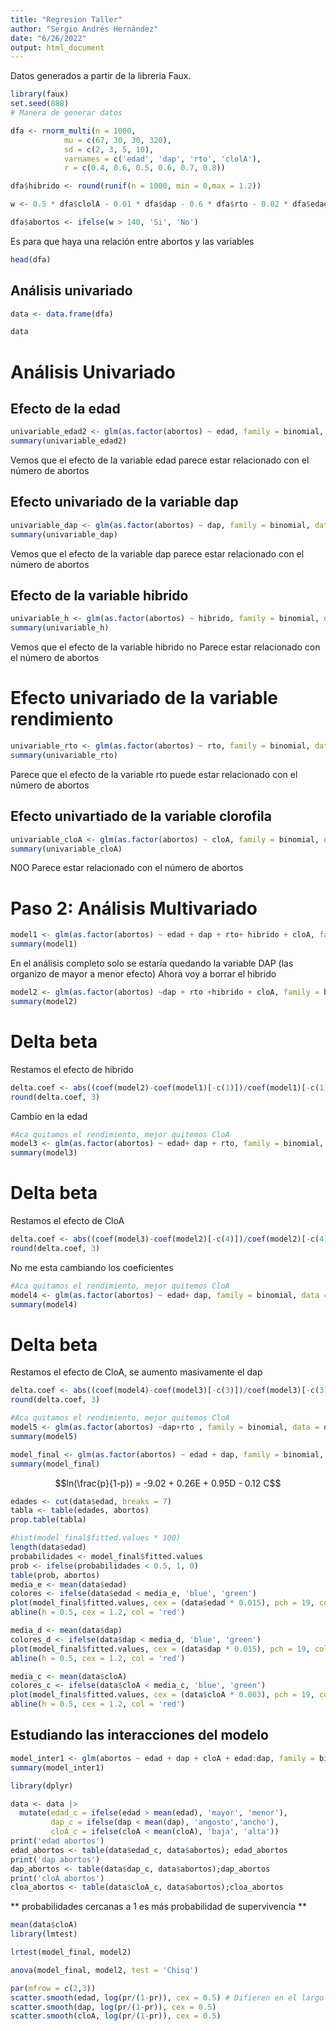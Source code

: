 ---
title: "Regresion Taller"
author: "Sergio Andrés Hernández"
date: "6/26/2022"
output: html_document
---

Datos generados a partir de la libreria Faux.

```{r}
library(faux)
set.seed(888)
# Manera de generar datos
```

```{r}

dfa <- rnorm_multi(n = 1000,
            mu = c(67, 30, 30, 320),
            sd = c(2, 3, 5, 10),
            varnames = c('edad', 'dap', 'rto', 'clolA'),
            r = c(0.4, 0.6, 0.5, 0.6, 0.7, 0.8))

dfa$hibrido <- round(runif(n = 1000, min = 0,max = 1.2))

w <- 0.5 * dfa$clolA - 0.01 * dfa$dap - 0.6 * dfa$rto - 0.02 * dfa$edad

dfa$abortos <- ifelse(w > 140, 'Si', 'No')
```

Es para que haya una relación entre abortos y las variables

```{r}
head(dfa)
```
## Análisis univariado

```{r}
data <- data.frame(dfa)
```

```{r}
data
```
# Análisis Univariado

## Efecto de la edad
```{r}
univariable_edad2 <- glm(as.factor(abortos) ~ edad, family = binomial, data = data)
summary(univariable_edad2)
```

Vemos que el efecto de la variable edad parece estar relacionado con el número de abortos

## Efecto univariado de la variable dap
```{r}
univariable_dap <- glm(as.factor(abortos) ~ dap, family = binomial, data = data)
summary(univariable_dap)
```
Vemos que el efecto de la variable dap parece estar relacionado con el número de abortos

## Efecto de la variable hibrido

```{r}
univariable_h <- glm(as.factor(abortos) ~ hibrido, family = binomial, data = data)
summary(univariable_h)
```
Vemos que el efecto de la variable hibrido no Parece estar relacionado con el número de abortos

# Efecto univariado de la variable rendimiento

```{r}
univariable_rto <- glm(as.factor(abortos) ~ rto, family = binomial, data = data)
summary(univariable_rto)
```
Parece que el efecto de la variable rto puede estar relacionado con el número de abortos

## Efecto univartiado de la variable clorofila

```{r}
univariable_cloA <- glm(as.factor(abortos) ~ cloA, family = binomial, data = data)
summary(univariable_cloA)
```
N0O Parece estar relacionado con el número de abortos


# Paso 2: Análisis Multivariado
 
```{r}
model1 <- glm(as.factor(abortos) ~ edad + dap + rto+ hibrido + cloA, family = binomial, data = data)
summary(model1)
```
En el análisis completo solo se estaría quedando la variable DAP (las organizo de mayor a menor efecto)
Ahora voy a borrar el hibrido

```{r}
model2 <- glm(as.factor(abortos) ~dap + rto +hibrido + cloA, family = binomial, data = data) # Elimiando la 
summary(model2)
```
# Delta beta

Restamos el efecto de hibrido

```{r, warning = FALSE, message=FALSE}
delta.coef <- abs((coef(model2)-coef(model1)[-c(1)])/coef(model1)[-c(1)])
round(delta.coef, 3)
```
Cambio en la edad 

```{r}
#Aca quitamos el rendimiento, mejor quitemos CloA
model3 <- glm(as.factor(abortos) ~ edad+ dap + rto, family = binomial, data = data) # Elimiando la 
summary(model3)
```

# Delta beta

Restamos el efecto de CloA

```{r, warning = FALSE, message=FALSE}
delta.coef <- abs((coef(model3)-coef(model2)[-c(4)])/coef(model2)[-c(4)])
round(delta.coef, 3)
```
No me esta cambiando los coeficientes


```{r}
#Aca quitamos el rendimiento, mejor quitemos CloA
model4 <- glm(as.factor(abortos) ~ edad+ dap, family = binomial, data = data) # Elimiando la 
summary(model4)
```
# Delta beta

Restamos el efecto de CloA, se aumento masivamente el dap

```{r, warning = FALSE, message=FALSE}
delta.coef <- abs((coef(model4)-coef(model3)[-c(3)])/coef(model3)[-c(3)])
round(delta.coef, 3)
```

```{r}
#Aca quitamos el rendimiento, mejor quitemos CloA
model5 <- glm(as.factor(abortos) ~dap+rto , family = binomial, data = data) # Elimiando la 
summary(model5)


```
###############################################


###########################################################

```{r}
model_final <- glm(as.factor(abortos) ~ edad + dap, family = binomial, data = data) # Elimiando la variable con el pvalue más alto
summary(model_final)
```

$$ln(\frac{p}{1-p}) = -9.02 + 0.26E + 0.95D - 0.12 C$$


```{r}
edades <- cut(data$edad, breaks = 7)
tabla <- table(edades, abortos)
prop.table(tabla)
```


```{r}
#hist(model_final$fitted.values * 100)
length(data$edad)
probabilidades <- model_final$fitted.values
prob <- ifelse(probabilidades < 0.5, 1, 0)
table(prob, abortos)
media_e <- mean(data$edad)
colores <- ifelse(data$edad < media_e, 'blue', 'green')
plot(model_final$fitted.values, cex = (data$edad * 0.015), pch = 19, col = colores)
abline(h = 0.5, cex = 1.2, col = 'red')
```

```{r}
media_d <- mean(data$dap)
colores_d <- ifelse(data$dap < media_d, 'blue', 'green')
plot(model_final$fitted.values, cex = (data$dap * 0.015), pch = 19, col = colores_d)
abline(h = 0.5, cex = 1.2, col = 'red')
```

```{r}
media_c <- mean(data$cloA)
colores_c <- ifelse(data$cloA < media_c, 'blue', 'green')
plot(model_final$fitted.values, cex = (data$cloA * 0.003), pch = 19, col = colores_c)
abline(h = 0.5, cex = 1.2, col = 'red')
```

## Estudiando las interacciones del modelo

```{r}
model_inter1 <- glm(abortos ~ edad + dap + cloA + edad:dap, family = binomial, data = data)
summary(model_inter1)
```

```{r}
library(dplyr)

data <- data |>
  mutate(edad_c = ifelse(edad > mean(edad), 'mayor', 'menor'), 
         dap_c = ifelse(dap < mean(dap), 'angosto','ancho'),
         cloA_c = ifelse(cloA < mean(cloA), 'baja', 'alta'))
print('edad abortos')
edad_abortos <- table(data$edad_c, data$abortos); edad_abortos
print('dap abortos')
dap_abortos <- table(data$dap_c, data$abortos);dap_abortos
print('cloA abortos')
cloa_abortos <- table(data$cloA_c, data$abortos);cloa_abortos
```
** probabilidades cercanas a 1 es más probabilidad de supervivencia ** 

```{r}
mean(data$cloA)
library(lmtest)

lrtest(model_final, model2)
```

```{r}
anova(model_final, model2, test = 'Chisq')
```

```{r}
par(mfrow = c(2,3))
scatter.smooth(edad, log(pr/(1-pr)), cex = 0.5) # Difieren en el largo profe
scatter.smooth(dap, log(pr/(1-pr)), cex = 0.5)
scatter.smooth(cloA, log(pr/(1-pr)), cex = 0.5)
```